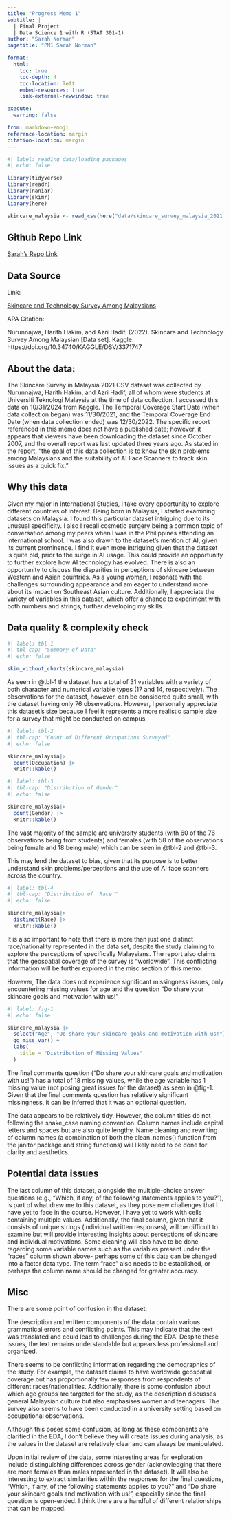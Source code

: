 ```yaml
---
title: "Progress Memo 1"
subtitle: |
  | Final Project 
  | Data Science 1 with R (STAT 301-1)
author: "Sarah Norman"
pagetitle: "PM1 Sarah Norman"

format:
  html:
    toc: true
    toc-depth: 4
    toc-location: left
    embed-resources: true
    link-external-newwindow: true

execute:
  warning: false

from: markdown+emoji
reference-location: margin
citation-location: margin
---
```


```r
#| label: reading data/loading packages
#| echo: false

library(tidyverse)
library(readr)
library(naniar)
library(skimr)
library(here)

skincare_malaysia <- read_csv(here("data/skincare_survey_malaysia_2021.csv"))
```

::: {.callout-tip icon=false}

## Github Repo Link

[Sarah's Repo Link](https://github.com/stat301-1-2024-fall/final-project-1-sarahdnor.git)

:::
:::{.callout-tip icon=false}

## Data Source

Link:

[Skincare and Technology Survey Among Malaysians](https://www.kaggle.com/datasets/nurunnz/skincare-survey-among-malaysian-2021?resource=download)

APA Citation:

Nurunnajwa, Harith Hakim, and Azri Hadif. (2022). Skincare and Technology Survey Among Malaysian [Data set]. Kaggle. https://doi.org/10.34740/KAGGLE/DSV/3371747

:::

## About the data:

The Skincare Survey in Malaysia 2021 CSV dataset was collected by Nurunnajwa, Harith Hakim, and Azri Hadif, all of whom were students at Universiti Teknologi Malaysia at the time of data collection. I accessed this data on 10/31/2024 from Kaggle. The Temporal Coverage Start Date (when data collection began) was 11/30/2021, and the Temporal Coverage End Date (when data collection ended) was 12/30/2022. The specific report referenced in this memo does not have a published date; however, it appears that viewers have been downloading the dataset since October 2007, and the overall report was last updated three years ago. As stated in the report, "the goal of this data collection is to know the skin problems among Malaysians and the suitability of AI Face Scanners to track skin issues as a quick fix."


## Why this data

Given my major in International Studies, I take every opportunity to explore different countries of interest. Being born in Malaysia, I started examining datasets on Malaysia. I found this particular dataset intriguing due to its unusual specificity. I also I recall cosmetic surgery being a common topic of conversation among my peers when I was in the Philippines attending an international school. I was also drawn to the dataset's mention of AI, given its current prominence. I find it even more intriguing given that the dataset is quite old, prior to the surge in AI usage. This could provide an opportunity to further explore how AI technology has evolved. There is also an opportunity to discuss the disparities in perceptions of skincare between Western and Asian countries. As a young woman, I resonate with the challenges surrounding appearance and am eager to understand more about its impact on Southeast Asian culture. Additionally, I appreciate the variety of variables in this dataset, which offer a chance to experiment with both numbers and strings, further developing my skills.

## Data quality & complexity check


```r
#| label: tbl-1
#| tbl-cap: "Summary of Data"
#| echo: false

skim_without_charts(skincare_malaysia)
```



As seen in @tbl-1 the dataset has a total of 31 variables with a variety of both character and numerical variable types (17 and 14, respectively). The observations for the dataset, however, can be considered quite small, with the dataset having only 76 observations. However, I personally appreciate this dataset's size because I feel it represents a more realistic sample size for a survey that might be conducted on campus.

```r
#| label: tbl-2
#| tbl-cap: "Count of Different Occupations Surveyed"
#| echo: false

skincare_malaysia|>
  count(Occupation) |> 
  knitr::kable()


```

```r
#| label: tbl-3
#| tbl-cap: "Distribution of Gender"
#| echo: false

skincare_malaysia|>
  count(Gender) |> 
  knitr::kable()

```


The vast majority of the sample are university students (with 60 of the 76 observations being from students) and females (with 58 of the observations being female and 18 being male) which can be seen in @tbl-2 and @tbl-3.

This may lend the dataset to bias, given that its purpose is to better understand skin problems/perceptions and the use of AI face scanners across the country.

```r
#| label: tbl-4
#| tbl-cap: "Distribution of 'Race'"
#| echo: false

skincare_malaysia|>
  distinct(Race) |>
  knitr::kable()
```

It is also important to note that there is more than just one distinct race/nationality represented in the data set, despite the study claiming to explore the perceptions of specifically Malaysians. The report also claims that the geospatial coverage of the survey is "worldwide". This conflicting information will be further explored in the misc section of this memo.

However, The data does not experience significant missingness issues, only encountering missing values for age and the question "Do share your skincare goals and motivation with us!"

```r
#| label: fig-1
#| echo: false

skincare_malaysia |>
  select("Age", "Do share your skincare goals and motivation with us!") |>
  gg_miss_var() +
  labs(
    title = "Distribution of Missing Values"
  )

```

The final comments question ("Do share your skincare goals and motivation with us!") has a total of 18 missing values, while the age variable has 1 missing value (not posing great issues for the dataset) as seen in @fig-1. Given that the final comments question has relatively significant missingness, it can be inferred that it was an optional question.

The data appears to be relatively tidy. However, the column titles do not following the snake_case naming convention. Column names include capital letters and spaces but are also quite lengthy. Name cleaning and rewriting of column names (a combination of both the clean_names() function from the janitor package and string functions) will likely need to be done for clarity and aesthetics.

## Potential data issues

The last column of this dataset, alongside the multiple-choice answer questions (e.g., "Which, if any, of the following statements applies to you?"), is part of what drew me to this dataset, as they pose new challenges that I have yet to face in the course. However, I have yet to work with cells containing multiple values. Additionally, the final column, given that it consists of unique strings (individual written responses), will be difficult to examine but will provide interesting insights about perceptions of skincare and individual motivations. Some cleaning will also have to be done regarding some variable names such as the variables present under the "races" column shown above- perhaps some of this data can be changed into a factor data type. The term "race" also needs to be established, or perhaps the column name should be changed for greater accuracy.

## Misc

There are some point of confusion in the dataset:

The description and written components of the data contain various grammatical errors and conflicting points. This may indicate that the text was translated and could lead to challenges during the EDA. Despite these issues, the text remains understandable but appears less professional and organized.

There seems to be conflicting information regarding the demographics of the study. For example, the dataset claims to have worldwide geospatial coverage but has proportionally few responses from respondents of different races/nationalities. Additionally, there is some confusion about which age groups are targeted for the study, as the description discusses general Malaysian culture but also emphasises women and teenagers. The survey also seems to have been conducted in a university setting based on occupational observations.

Although this poses some confusion, as long as these components are clarified in the EDA, I don't believe they will create issues during analysis, as the values in the dataset are relatively clear and can always be manipulated.

Upon initial review of the data, some interesting areas for exploration include distinguishing differences across gender (acknowledging that there are more females than males represented in the dataset). It will also be interesting to extract similarities within the responses for the final questions, "Which, if any, of the following statements applies to you?" and "Do share your skincare goals and motivation with us!", especially since the final question is open-ended. I think there are a handful of different relationships that can be mapped.
